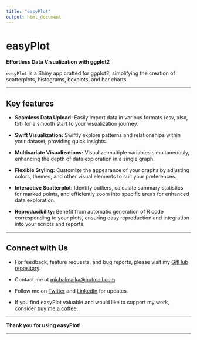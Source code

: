 ```yaml
---
title: "easyPlot"
output: html_document
---
```

  
# easyPlot

**Effortless Data Visualization with ggplot2**

`easyPlot` is a Shiny app crafted for ggplot2, simplifying the creation of scatterplots, histograms, boxplots, and bar charts.



----------------------------------------------------

## Key features

- **Seamless Data Upload:** Easily import data in various formats (csv, xlsx, txt) for a smooth start to your visualization journey.

- **Swift Visualization:** Swiftly explore patterns and relationships within your dataset, providing quick insights.

- **Multivariate Visualizations:** Visualize multiple variables simultaneously, enhancing the depth of data exploration in a single graph.

- **Flexible Styling:** Customize the appearance of your graphs by adjusting colors, themes, and other visual elements to suit your preferences.

- **Interactive Scatterplot:** Identify outliers, calculate summary statistics for marked points, and efficiently zoom into specific areas for enhanced data exploration.

- **Reproducibility:** Benefit from automatic generation of R code corresponding to your plots, ensuring easy reproduction and integration into your scripts and reports.

----------------------------------------------------

## Connect with Us

- For feedback, feature requests, and bug reports, please visit my [GitHub repository](https://github.com/majkamichal/easyPlot).
  
- Contact me at [michalmajka@hotmail.com](mailto:michalmajka@hotmail.com).
  
- Follow me on [Twitter](https://twitter.com/majkamichal) and [LinkedIn](https://www.linkedin.com/in/michal-majka/) for updates.
    
- If you find easyPlot valuable and would like to support my work, consider [buy me a coffee](https://www.buymeacoffee.com/michalmajka).

----------------------------------------------------
    
**Thank you for using easyPlot!**
      
----------------------------------------------------
